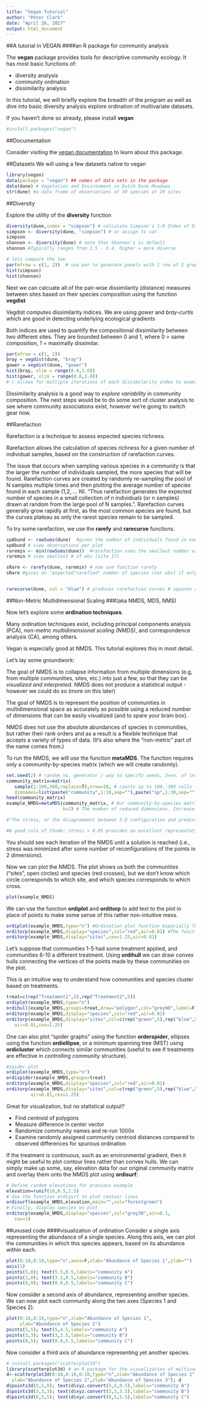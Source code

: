 ```yaml
---
title: "Vegan Tutorial"
author: "Peter Clark"
date: "April 26, 2017"
output: html_document
---
```



##A tutorial in VEGAN
####an R package for community analysis


The **vegan** package provides tools for descriptive community ecology. It has most basic functions of:

* diversity analysis  
* community ordination  
* dissimilarity analysis  

In this tutorial, we will briefly explore the breadth of the program as well as dive into basic diversity analysis explore ordination of multivariate datasets.

If you haven't done so already, please install **vegan**
```r
#install.packages("vegan")
```

##Documentation

Consider visiting the [vegan documentation](https://cran.r-project.org/web/packages/vegan/vegan.pdf) to learn about this package.

##Datasets
We will using a few datasets native to vegan

```r
library(vegan)
data(package = "vegan") ## names of data sets in the package
data(dune) # Vegetation and Environment in Dutch Dune Meadows
str(dune) #a data frame of observations of 30 species at 20 sites

```

##Diversity

Explore the utility of the **diversity** function

```r
diversity(dune,index = "simpson") # calculate Simpson's 1-D Index of Diversity for each site. # closer to 1 = greater diversity
simpson <- diversity(dune, "simpson") # or assign to var.
simpson 
shannon <- diversity(dune) # note that Shannon's is default
shannon #Typically ranges from 1.5 - 3.4, higher = more diverse 

# lets compare the two
par(mfrow = c(1, 2))  # use par to generate panels with 1 row of 2 graphs
hist(simpson)
hist(shannon)
```

Next we can calcuate all of the pair-wise dissimilarity (distance) measures between sites based on their species composition using the function **vegdist**

Vegdist computes dissimilarity indices. We are using *gower* and *bray-curtis* which are good in detecting underlying ecological gradients

Both indices are used to quantify the compositional dissimilarity between two different sites. They are bounded between 0 and 1, where 0 = same composition, 1 = maximally dissimilar. 

```r
par(mfrow = c(1, 2))
bray = vegdist(dune, "bray") 
gower = vegdist(dune, "gower")
hist(bray, xlim = range(0.0,1.0))
hist(gower, xlim = range(0.0,1.0))
# r allows for multiple iterations of each dissimilarity index to examine #freqeuncy of differences
```

Dissimilarity analysis is a good way to *explore variability* in community composition. The next steps would be to do some sort of cluster analysis to see where community associations exist, however we're going to switch gear now.

##Rarefaction


Rarefaction is a technique to assess expected species richness.

Rarefaction allows the calculation of species richness for a given number of individual samples, based on the construction of rarefaction curves.

The issue that occurs when sampling various species in a community is that the larger the number of individuals sampled, the more species that will be found. Rarefaction curves are created by randomly re-sampling the pool of N samples multiple times and then plotting the average number of species found in each sample (1,2, ... N). "Thus rarefaction generates the expected number of species in a small collection of n individuals (or n samples) drawn at random from the large pool of N samples.". Rarefaction curves generally grow rapidly at first, as the most common species are found, but the curves plateau as only the rarest species remain to be sampled.

To try some rarefaction, we use the **rarefy** and **rarecurve** functions.

```r
spAbund <- rowSums(dune)  #gives the number of individuals found in each plot
spAbund # view observations per plot 
raremin <- min(rowSums(dune))  #rarefaction uses the smallest number of observations per sample to extrapolate the expected number if all other samples only had that number of observations
raremin # view smallest # of obs (site 17)

sRare <- rarefy(dune, raremin) # now use function rarefy
sRare #gives an "expected"rarefied" number of species (not obs) if only 15 individuals were present


rarecurve(dune, col = "blue") # produces rarefaction curves # squares are site numbers positioned at observed space. To "rarefy" a larger site, follow the rarefaction curve until the curve corresponds with the lesser site obs. This gives you rarefied species richness
```

##Non-Metric Multidimensional Scaling 
###(aka NMDS, MDS, NMS)


Now let's explore some **ordination techniques**.

Many ordination techniques exist, including principal components analysis (PCA), *non-metric multidimensional scaling (NMDS)*, and correspondence analysis (CA), among others.

Vegan is especially good at NMDS. This tutorial explores this in most detail.

Let's lay some groundwork:

The goal of NMDS is to collapse information from multiple dimensions (e.g, from multiple communities, sites, etc.) into just a few, so that they can be *visualized and interpreted*. NMDS does not produce a statistical output - however we could do so (more on this later)


The goal of NMDS is to represent the position of communities in multidimensional space as accurately as possible using a reduced number of dimensions that can be easily visualized (and to spare your brain box).

NMDS does not use the absolute abundances of species in communities, but rather their rank orders and as a result is a flexible technique that accepts a variety of types of data. (It's also where the "non-metric" part of the name comes from.)

To run the NMDS, we will use the function **metaMDS**. The function requires only a community-by-species matrix (which we will create randomly).

```r
set.seed(2) # random no. generator / way to specify seeds, 2=no. of integers?
community_matrix=matrix(
   sample(1:100,300,replace=T),nrow=10, # counts up to 100, 300 cells
   dimnames=list(paste("community",1:10,sep=""),paste("sp",1:30,sep="")))
head(community_matrix)
example_NMDS=metaMDS(community_matrix, # Our community-by-species matrix
                     k=2) # The number of reduced dimensions. Increase if high stress is problem. 

#"The stress, or the disagreement between 2-D configuration and predicted values from the regression"

#A good rule of thumb: stress > 0.05 provides an excellent representation in reduced dimensions, > 0.1 is great, >0.2 is good/ok, and stress > 0.3 provides a poor representation

```
You should see each iteration of the NMDS until a solution is reached (i.e., stress was minimized after some number of reconfigurations of the points in 2 dimensions).


Now we can plot the NMDS. The plot shows us both the communities ("sites", open circles) and species (red crosses), but we don't know which circle corresponds to which site, and which species corresponds to which cross.

```r
plot(example_NMDS)
```

We can use the function **ordiplot** and **orditorp** to add text to the plot in place of points to make some sense of this rather non-intuitive mess.

```r
ordiplot(example_NMDS,type="n") #Ordination plot function especially for congested plots
orditorp(example_NMDS,display="species",col="red",air=0.01) #The function adds text or points to ordination plots
orditorp(example_NMDS,display="sites",cex=1.25,air=0.01)

```


Let's suppose that communities 1-5 had some treatment applied, and communities 6-10 a different treatment. Using **ordihull** we can draw convex hulls connecting the vertices of the points made by these communities on the plot. 

This is an intuitive way to understand how communities and species cluster based on treatments.

```r
treat=c(rep("Treatment1",5),rep("Treatment2",5))
ordiplot(example_NMDS,type="n")
ordihull(example_NMDS,groups=treat,draw="polygon",col="grey90",label=F)
orditorp(example_NMDS,display="species",col="red",air=0.01)
orditorp(example_NMDS,display="sites",col=c(rep("green",5),rep("blue",5)),
   air=0.01,cex=1.25)
```


One can also plot "spider graphs" using the function **orderspider**, ellipses using the function **ordiellipse**, or a minimum spanning tree (MST) using **ordicluster** which connects similar communities (useful to see if treatments are effective in controlling community structure).
```r
#spider plot
ordiplot(example_NMDS,type="n")
ordispider(example_NMDS,groups=treat)
orditorp(example_NMDS,display="species",col="red",air=0.01)
orditorp(example_NMDS,display="sites",col=c(rep("green",5),rep("blue",5)),
         air=0.01,cex=1.25)
```

Great for visualization, but no statistical output?  

  * Find centroid of polygons   
  * Measure difference in center vector  
  * Randomize community names and re-run 1000x  
  * Examine randomly assigned community centriod distances compared to observed differences for spurious ordination  


If the treatment is continuous, such as an environmental gradient, then it might be useful to plot contour lines rather than convex hulls. We can simply make up some, say, elevation data for our original community matrix and overlay them onto the NMDS plot using **ordisurf**:
```r
# Define random elevations for previous example
elevation=runif(10,0.5,1.5)
# Use the function ordisurf to plot contour lines
ordisurf(example_NMDS,elevation,main="",col="forestgreen")
# Finally, display species on plot
orditorp(example_NMDS,display="species",col="grey30",air=0.1,
   cex=1)
```



##unused code
####visualization of ordination
Consider a single axis representing the abundance of a single species. Along this axis, we can plot the communities in which this species appears, based on its abundance within each.

```r

plot(0:10,0:10,type="n",axes=F,xlab="Abundance of Species 1",ylab="")
axis(1)
points(5,0); text(5.5,0.5,labels="community A")
points(3,0); text(3.2,0.5,labels="community B")
points(0,0); text(0.8,0.5,labels="community C")

```

Now consider a second axis of abundance, representing another species. We can now plot each community along the two axes (Species 1 and Species 2).

```r
plot(0:10,0:10,type="n",xlab="Abundance of Species 1",
     ylab="Abundance of Species 2")
points(5,5); text(5,4.5,labels="community A")
points(3,3); text(3,3.5,labels="community B")
points(0,5); text(0.8,5.5,labels="community C")
```

Now consider a third axis of abundance representing yet another species.

```r
# install.packages("scatterplot3d")
library(scatterplot3d) # an R package for the visualization of multivariate data in a three dimensional space.
d<-scatterplot3d(0:10,0:10,0:10,type="n",xlab="Abundance of Species 1",
  ylab="Abundance of Species 2",zlab="Abundance of Species 3"); d
d$points3d(5,5,0); text(d$xyz.convert(5,5,0.5),labels="community A")
d$points3d(3,3,3); text(d$xyz.convert(3,3,3.5),labels="community B")
d$points3d(0,5,5); text(d$xyz.convert(0,5,5.5),labels="community C")
```